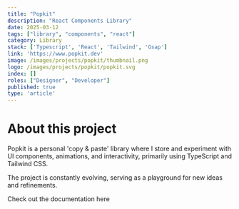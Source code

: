 ```yaml
---
title: "Popkit"
description: "React Components Library"
date: 2025-03-12
tags: ["library", "components", "react"]
category: Library
stack: ['Typescript', 'React', 'Tailwind', 'Gsap']
link: 'https://www.popkit.dev'
image: /images/projects/popkit/thumbnail.png
logo: /images/projects/popkit/popkit.svg
index: []
roles: ["Designer", "Developer"]
published: true
type: 'article'
---
```




# About this project

Popkit is a personal 'copy & paste' library where I store and experiment with UI components, animations, and interactivity,
primarily using TypeScript and Tailwind CSS.

<SpacerS />

The project is constantly evolving, serving as a playground for new ideas and refinements.

<SpacerS />

Check out the documentation <CustomLink isExternal={true} href='https://www.popkit.dev'>here</CustomLink>

